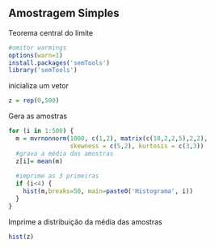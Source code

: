 Amostragem Simples
---
Teorema central do limite
```{r}
#omitor warmings
options(warn=1)
install.packages('semTools')
library('semTools')
```
inicializa um vetor
```{r}
z = rep(0,500)
```
Gera as amostras
```{r}
for (i in 1:500) {
  m = mvrnonnorm(1000, c(1,2), matrix(c(10,2,2,5),2,2),
                 skewness = c(5,2), kurtosis = c(3,3))
  #grava a média das amostras
  z[i]= mean(m)
  
  #imprime as 3 primeiras
  if (i<4) {
    hist(m,breaks=50, main=paste0('Histograma', i))
  }
}
```
Imprime a distribuição da média das amostras
```{r}
hist(z)
```

